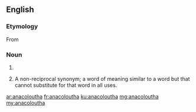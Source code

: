 ==English==

===Etymology===
From {{etyl|grc|en}} {{m|grc|ἀνακόλουθος||inconsequent}}

===Noun===
{{head|en|noun plural form}}

# {{plural of|anacolouthon|lang=en}}
# {{lb|en|rhetoric}} A non-reciprocal synonym; a word of meaning similar to a word but that cannot substitute for that word in all uses.

[[ar:anacoloutha]]
[[fr:anacoloutha]]
[[ku:anacoloutha]]
[[mg:anacoloutha]]
[[my:anacoloutha]]